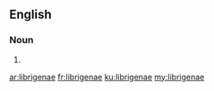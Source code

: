 ==English==

===Noun===
{{head|en|plural}}

# {{plural of|librigena|lang=en|nocat=1}}

[[ar:librigenae]]
[[fr:librigenae]]
[[ku:librigenae]]
[[my:librigenae]]